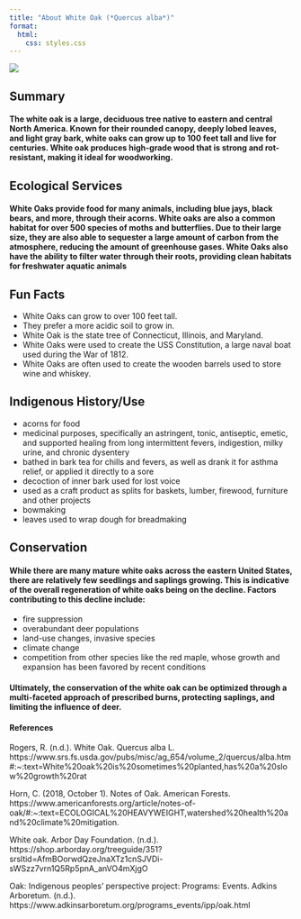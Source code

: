 ```yaml
---
title: "About White Oak (*Quercus alba*)"
format:
  html:
    css: styles.css
---
```


![](White-Oak.jpg)


## Summary

#### The white oak is a large, deciduous tree native to eastern and central North America. Known for their rounded canopy, deeply lobed leaves, and light gray bark, white oaks can grow up to 100 feet tall and live for centuries. White oak produces high-grade wood that is strong and rot-resistant, making it ideal for woodworking.

## Ecological Services

#### White Oaks provide food for many animals, including blue jays, black bears, and more, through their acorns. White oaks are also a common habitat for over 500 species of moths and butterflies. Due to their large size, they are also able to sequester a large amount of carbon from the atmosphere, reducing the amount of greenhouse gases. White Oaks also have the ability to filter water through their roots, providing clean habitats for freshwater aquatic animals

## Fun Facts
* White Oaks can grow to over 100 feet tall. 
* They prefer a more acidic soil to grow in. 
* White Oak is the state tree of Connecticut, Illinois, and Maryland. 
* White Oaks were used to create the USS Constitution, a large naval boat used        during the War of 1812.
* White Oaks are often used to create the wooden barrels used to store wine and       whiskey. 

## Indigenous History/Use
* acorns for food
* medicinal purposes, specifically an astringent, tonic, antiseptic, emetic, and supported healing from long intermittent fevers, indigestion, milky urine, and chronic dysentery
* bathed in bark tea for chills and fevers, as well as drank it for asthma relief, or applied it directly to a sore 
* decoction of inner bark used for lost voice
* used as a craft product as splits for baskets, lumber, firewood, furniture and other projects
* bowmaking
* leaves used to wrap dough for breadmaking

## Conservation

#### While there are many mature white oaks across the eastern United States, there are relatively few seedlings and saplings growing. This is indicative of the overall regeneration of white oaks being on the decline. Factors contributing to this decline include:
* fire suppression
* overabundant deer populations 
* land-use changes, invasive species
* climate change 
* competition from other species like the red maple, whose growth and expansion has been favored by recent conditions

#### Ultimately, the conservation of the white oak can be optimized through a multi-faceted approach of prescribed burns, protecting saplings, and limiting the influence of deer. 

#### References

Rogers, R. (n.d.). White Oak. Quercus alba L. https://www.srs.fs.usda.gov/pubs/misc/ag_654/volume_2/quercus/alba.htm#:~:text=White%20oak%20is%20sometimes%20planted,has%20a%20slow%20growth%20rat 


Horn, C. (2018, October 1). Notes of Oak. American Forests. https://www.americanforests.org/article/notes-of-oak/#:~:text=ECOLOGICAL%20HEAVYWEIGHT,watershed%20health%20and%20climate%20mitigation. 

White oak. Arbor Day Foundation. (n.d.). https://shop.arborday.org/treeguide/351?srsltid=AfmBOorwdQzeJnaXTz1cnSJVDi-sWSzz7vrn1Q5Rp5pnA_anVO4mXjgO 

Oak: Indigenous peoples’ perspective project: Programs: Events. Adkins Arboretum. (n.d.). https://www.adkinsarboretum.org/programs_events/ipp/oak.html 







